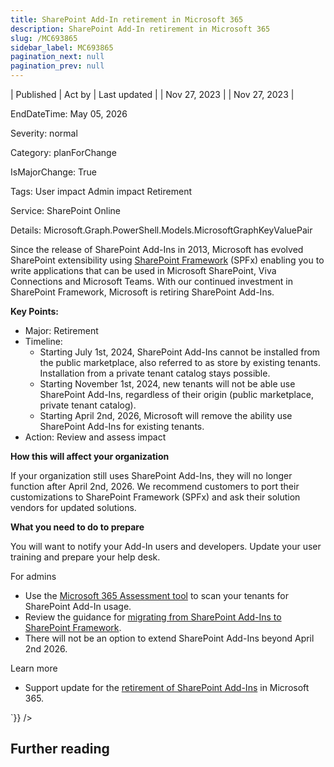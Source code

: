 ```yaml
---
title: SharePoint Add-In retirement in Microsoft 365
description: SharePoint Add-In retirement in Microsoft 365
slug: /MC693865
sidebar_label: MC693865
pagination_next: null
pagination_prev: null
---
```



| Published | Act by | Last updated |
| Nov 27, 2023 |  | Nov 27, 2023 |

EndDateTime: May 05, 2026

Severity: normal

Category: planForChange

IsMajorChange: True

Tags: User impact Admin impact Retirement

Service: SharePoint Online

Details: Microsoft.Graph.PowerShell.Models.MicrosoftGraphKeyValuePair

<div dangerouslySetInnerHTML={{__html:`
<p>Since the release of SharePoint Add-Ins in 2013, Microsoft has evolved SharePoint extensibility using <a href="https://aka.ms/spfx" target="_blank">SharePoint Framework</a> (SPFx) enabling you to write applications that can be used in Microsoft SharePoint, Viva Connections and Microsoft Teams. With our continued investment in SharePoint Framework, Microsoft is retiring SharePoint Add-Ins.</p><p><b>Key Points:</b></p><ul><li>Major: Retirement&nbsp;</li><li>Timeline:<ul><li>Starting July 1st, 2024, SharePoint Add-Ins cannot be installed from the public marketplace, also referred to as store by existing tenants. Installation from a private tenant catalog stays possible.</li><li>Starting November 1st, 2024, new tenants will not be able use SharePoint Add-Ins, regardless of their origin (public marketplace, private tenant catalog).</li><li>Starting April 2nd, 2026, Microsoft will remove the ability use SharePoint Add-Ins for existing tenants.</li></ul></li><li>Action: Review and assess impact 
</li></ul><p><b>How this will affect your organization</b> 
</p><p>If your organization still uses SharePoint Add-Ins, they will no longer function after April 2nd, 2026. We recommend customers to port their customizations to SharePoint Framework (SPFx) and ask their solution vendors for updated solutions. 
</p><p><b>What you need to do to prepare</b> 
</p><p>You will want to notify your Add-In users and developers. Update your user training and prepare your help desk. 
</p><p>For admins 
</p><ul><li>Use the <a href="https://aka.ms/assessment/addinsacs" target="_blank">Microsoft 365 Assessment tool</a> to scan your tenants for SharePoint Add-In usage. 
</li><li>Review the guidance for <a href="https://aka.ms/retirement/addins/guidance" target="_blank">migrating from SharePoint Add-Ins to SharePoint Framework</a>. 
</li><li>There will not be an option to extend SharePoint Add-Ins beyond April 2nd 2026.  
</li></ul><p>Learn more 
</p><ul><li>Support update for the&nbsp;<a href="https://aka.ms/retirement/addins/support" target="_blank">retirement of SharePoint Add-Ins</a>&nbsp;in Microsoft 365.</li></ul>
`}} />

## Further reading
